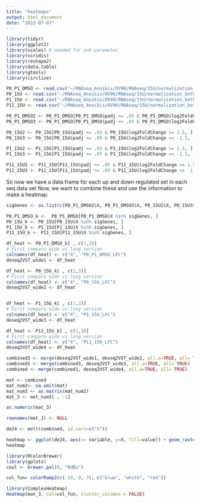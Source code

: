 ```yaml
---
title: "heatmaps"
output: html_document
date: "2023-07-07"
---
```


```r
library(tidyr)
library(ggplot2)
library(scales) # needed for oob parameter
library(viridis)
library(reshape2)
library(data.table)
library(gtools)
library(circlize)
```

```r
P0_P1_DMSO <- read.csv("~/RNAseq_Anoikis/OV90/RNAseq/15U/normalization_both_groups/res/P1_P0_DMSO.csv")
P0_15U <- read.csv("~/RNAseq_Anoikis/OV90/RNAseq/15U/normalization_both_groups/res/P0_15U_DMSO.csv")
P1_15U <- read.csv("~/RNAseq_Anoikis/OV90/RNAseq/15U/normalization_both_groups/res/P1_15U_DMSO.csv")
P11_15U <- read.csv("~/RNAseq_Anoikis/OV90/RNAseq/15U/normalization_both_groups/res/P11_15U_DMSO.csv")
```

```r
P0_P1_DMSO2 <- P0_P1_DMSO[P0_P1_DMSO$padj <= .05 & P0_P1_DMSO$log2FoldChange >= 1.5, ]
P0_P1_DMSO3 <- P0_P1_DMSO[P0_P1_DMSO$padj <= .05 & P0_P1_DMSO$log2FoldChange <= -1.5, ]

P0_15U2 <- P0_15U[P0_15U$padj <= .05 & P0_15U$log2FoldChange >= 1.5, ]
P0_15U3 <- P0_15U[P0_15U$padj <= .05 & P0_15U$log2FoldChange <= -1.5, ]

P1_15U2 <- P1_15U[P1_15U$padj <= .05 & P1_15U$log2FoldChange >= 1.5, ]
P1_15U3 <- P1_15U[P1_15U$padj <= .05 & P1_15U$log2FoldChange <= -1.5, ]

P11_15U2 <- P11_15U[P11_15U$padj <= .05 & P11_15U$log2FoldChange >= 1.5, ]
P11_15U3 <- P11_15U[P11_15U$padj <= .05 & P11_15U$log2FoldChange <= -1.5, ]
```

So now we have a data frame for each up and down regulated set in each seq data set 
Now, we want to combine these and use the information to make a heatmap. 

```r
sigGenes <- as.list(c(P0_P1_DMSO2$X, P0_P1_DMSO3$X, P0_15U2$X, P0_15U3$X, P1_15U2$X, P1_15U3$X, P11_15U2$X, P11_15U3$X))
```

```r
P0_P1_DMSO_k <-  P0_P1_DMSO[P0_P1_DMSO$X %in% sigGenes, ]
P0_15U_k <- P0_15U[P0_15U$X %in% sigGenes, ]
P1_15U_k <- P1_15U[P1_15U$X %in% sigGenes, ]
P11_15U_k <- P11_15U[P11_15U$X %in% sigGenes, ]
``` 

```r
df_heat <- P0_P1_DMSO_k[ , c(1,3)]
# First compare wide vs long version
colnames(df_heat) <- c("X", "P0_P1_DMSO_LFC")
deseq2VST_wide1 <- df_heat

df_heat <- P0_15U_k[ , c(1,3)]
# First compare wide vs long version
colnames(df_heat) <- c("X", "P0_15U_LFC")
deseq2VST_wide2 <- df_heat


df_heat <- P1_15U_k[ , c(1,3)]
# First compare wide vs long version
colnames(df_heat) <- c("X", "P1_15U_LFC")
deseq2VST_wide3 <- df_heat

df_heat <- P11_15U_k[ , c(1,3)]
# First compare wide vs long version
colnames(df_heat) <- c("X", "P11_15U_LFC")
deseq2VST_wide4 <- df_heat
``` 



```r
combined3 <- merge(deseq2VST_wide1, deseq2VST_wide2, all.x=TRUE, all= TRUE)
combined1 <- merge(combined3, deseq2VST_wide3, all.x=TRUE, all= TRUE)
combined <- merge(combined1, deseq2VST_wide4, all.x=TRUE, all= TRUE)
```


```r
mat <- combined
mat_num2<- na.omit(mat)
mat_num3 <- as.matrix(mat_num2)
mat_3 <- mat_num3[ , -1]
```


```r
as.numeric(mat_3)
```
```r
rownames(mat_3) <- NULL
```

```r
de24 <- melt(combined, id.vars=c("X"))
```


```r
heatmap <- ggplot(de24, aes(x= variable, y=X, fill=value)) + geom_raster() + scale_fill_viridis(discrete= FALSE) + theme(axis.text.x=element_text(angle=65, hjust=1), axis.text.y=element_blank(), axis.ticks.y=element_blank()) + aes(y = reorder(X, value)) + xlab("Passage Number") + ylab("Gene")
heatmap 
```

```r
library(RColorBrewer)
library(gplots)
coul <- brewer.pal(9, "RdBu")
```

```r
col_fun= colorRamp2(c(-19, 0, 7), c("blue", "white", "red"))
```

```r
library(ComplexHeatmap)
Heatmap(mat_3, col=col_fun, cluster_columns = FALSE) 
```
